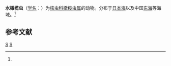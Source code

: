 {{Speciesbox
| genus = Druppatractus
| species = acquilonius
| authority = (Hays, 1970)<ref name='id9077'>{{cite web| url =http://www.bioinfo.cn/db05/BjdwSpecies.php?action=view&id=9077| title =水橄榄虫| work =《中国动物物种编目数据库》| publisher =中国科学院微生物研究所| author =中国科学院动物研究所| accessdate =2009-04-16| deadurl =yes| archiveurl =https://web.archive.org/web/20160305022550/http://www.bioinfo.cn/db05/BjdwSpecies.php?action=view&id=9077| archivedate =2016-03-05}}</ref>
}}

'''水橄榄虫'''（[[学名|学名]]：{{lang|la|''Druppatractus acquilonius''}}）为[[核虫科|核虫科]][[橄榄虫属|橄榄虫属]]的动物。分布于[[日本海|日本海]]以及中国[[东海|东海]]等海域。<ref name='id9077'/>

== 参考文献 ==
{{reflist}}

{{Taxonbar}}

[[Category:1970年描述的动物|S]]
[[Category:橄榄虫属|S]]


{{放射虫小作品}}